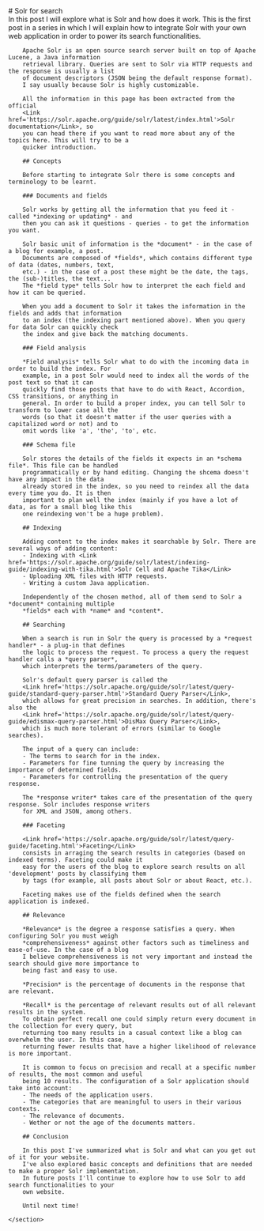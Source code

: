 <div>
    <section id='post-intro'>
        # Solr for search
        <PublishDate year={2024} month={10} day={13}/>
        <Tags list={['development', 'solr', 'search']}/>
        <Summary>
            In this post I will explore what is <Link href='https://solr.apache.org/'>Solr</Link> 
            and how does it work. This is the first post in a series in which I will explain how to 
            integrate Solr with your own web application in order to power its search functionalities.
        </Summary>
        <ContentTable/>
    </section>
    <section id='post-content'>

        Apache Solr is an open source search server built on top of Apache Lucene, a Java information 
        retrieval library. Queries are sent to Solr via HTTP requests and the response is usually a list 
        of document descriptors (JSON being the default response format). 
        I say usually because Solr is highly customizable.

        All the information in this page has been extracted from the official 
        <Link href='https://solr.apache.org/guide/solr/latest/index.html'>Solr documentation</Link>, so 
        you can head there if you want to read more about any of the topics here. This will try to be a 
        quicker introduction. 

        ## Concepts

        Before starting to integrate Solr there is some concepts and terminology to be learnt.

        ### Documents and fields

        Solr works by getting all the information that you feed it - called *indexing or updating* - and 
        then you can ask it questions - queries - to get the information you want.

        Solr basic unit of information is the *document* - in the case of a blog for example, a post. 
        Documents are composed of *fields*, which contains different type of data (dates, numbers, text, 
        etc.) - in the case of a post these might be the date, the tags, the (sub-)titles, the text...
        The *field type* tells Solr how to interpret the each field and how it can be queried.

        When you add a document to Solr it takes the information in the fields and adds that information 
        to an index (the indexing part mentioned above). When you query for data Solr can quickly check
        the index and give back the matching documents.

        ### Field analysis

        *Field analysis* tells Solr what to do with the incoming data in order to build the index. For 
        example, in a post Solr would need to index all the words of the post text so that it can 
        quickly find those posts that have to do with React, Accordion, CSS transitions, or anything in 
        general. In order to build a proper index, you can tell Solr to transform to lower case all the 
        words (so that it doesn't matter if the user queries with a capitalized word or not) and to 
        omit words like 'a', 'the', 'to', etc.

        ### Schema file

        Solr stores the details of the fields it expects in an *schema file*. This file can be handled 
        programmatically or by hand editing. Changing the shcema doesn't have any impact in the data 
        already stored in the index, so you need to reindex all the data every time you do. It is then 
        important to plan well the index (mainly if you have a lot of data, as for a small blog like this 
        one reindexing won't be a huge problem).

        ## Indexing

        Adding content to the index makes it searchable by Solr. There are several ways of adding content: 
        - Indexing with <Link href='https://solr.apache.org/guide/solr/latest/indexing-guide/indexing-with-tika.html'>Solr Cell and Apache Tika</Link>
        - Uploading XML files with HTTP requests.
        - Writing a custom Java application.

        Independently of the chosen method, all of them send to Solr a *document* containing multiple 
        *fields* each with *name* and *content*.

        ## Searching

        When a search is run in Solr the query is processed by a *request handler* - a plug-in that defines 
        the logic to process the request. To process a query the request handler calls a *query parser*, 
        which interprets the terms/parameters of the query.

        Solr's default query parser is called the 
        <Link href='https://solr.apache.org/guide/solr/latest/query-guide/standard-query-parser.html'>Standard Query Parser</Link>, 
        which allows for great precision in searches. In addition, there's also the 
        <Link href='https://solr.apache.org/guide/solr/latest/query-guide/edismax-query-parser.html'>DisMax Query Parser</Link>, 
        which is much more tolerant of errors (similar to Google searches).

        The input of a query can include:
        - The terms to search for in the index.
        - Parameters for fine tunning the query by increasing the importance of determined fields.
        - Parameters for controlling the presentation of the query response.

        The *response writer* takes care of the presentation of the query response. Solr includes response writers 
        for XML and JSON, among others.

        ### Faceting

        <Link href='https://solr.apache.org/guide/solr/latest/query-guide/faceting.html'>Faceting</Link> 
        consists in arraging the search results in categories (based on indexed terms). Faceting could make it 
        easy for the users of the blog to explore search results on all 'development' posts by classifying them 
        by tags (for example, all posts about Solr or about React, etc.).

        Faceting makes use of the fields defined when the search application is indexed.

        ## Relevance

        *Relevance* is the degree a response satisfies a query. When configuring Solr you must weigh 
        *comprehensiveness* against other factors such as timeliness and ease-of-use. In the case of a blog 
        I believe comprehensiveness is not very important and instead the search should give more importance to 
        being fast and easy to use.

        *Precision* is the percentage of documents in the response that are relevant.

        *Recall* is the percentage of relevant results out of all relevant results in the system. 
        To obtain perfect recall one could simply return every document in the collection for every query, but 
        returning too many results in a casual context like a blog can overwhelm the user. In this case, 
        returning fewer results that have a higher likelihood of relevance is more important.

        It is common to focus on precision and recall at a specific number of results, the most common and useful 
        being 10 results. The configuration of a Solr application should take into account: 
        - The needs of the application users.
        - The categories that are meaningful to users in their various contexts.
        - The relevance of documents.
        - Wether or not the age of the documents matters.

        ## Conclusion

        In this post I've summarized what is Solr and what can you get out of it for your website. 
        I've also explored basic concepts and definitions that are needed to make a proper Solr implementation. 
        In future posts I'll continue to explore how to use Solr to add search functionalities to your 
        own website.

        Until next time!

    </section>
</div>